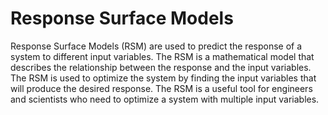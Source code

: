 # Response Surface Models

Response Surface Models (RSM) are used to predict the response of a system to different input variables. The RSM is a mathematical model that describes the relationship between the response and the input variables. The RSM is used to optimize the system by finding the input variables that will produce the desired response. The RSM is a useful tool for engineers and scientists who need to optimize a system with multiple input variables.


